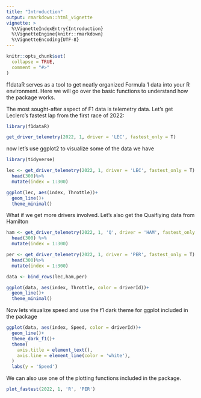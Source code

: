```yaml
---
title: "Introduction"
output: rmarkdown::html_vignette
vignette: >
  %\VignetteIndexEntry{Introduction}
  %\VignetteEngine{knitr::rmarkdown}
  %\VignetteEncoding{UTF-8}
---
```


```r
knitr::opts_chunk$set(
  collapse = TRUE,
  comment = "#>"
)
```

f1dataR serves as a tool to get neatly organized Formula 1 data into your R environment. Here we will go over the basic functions to understand how the package works.

The most sought-after aspect of F1 data is telemetry data. 
Let's get Leclerc's fastest lap from the first race of 2022:
```r
library(f1dataR)

get_driver_telemetry(2022, 1, driver = 'LEC', fastest_only = T)
```


now let's use ggplot2 to visualize some of the data we have

```r
library(tidyverse)

lec <- get_driver_telemetry(2022, 1, driver = 'LEC', fastest_only = T) %>% 
  head(300)%>% 
  mutate(index = 1:300)

ggplot(lec, aes(index, Throttle))+
  geom_line()+
  theme_minimal()
```

What if we get more drivers involved. Let's also get the Quaifiying data from Hamilton

```r
ham <- get_driver_telemetry(2022, 1, 'Q', driver = 'HAM', fastest_only = T) %>% 
  head(300) %>% 
  mutate(index = 1:300)

per <- get_driver_telemetry(2022, 1, driver = 'PER', fastest_only = T) %>% 
  head(300)%>% 
  mutate(index = 1:300)

data <- bind_rows(lec,ham,per)

ggplot(data, aes(index, Throttle, color = driverId))+
  geom_line()+
  theme_minimal()

```

Now lets visualize speed and use the f1 dark theme for ggplot included in the package

```r
ggplot(data, aes(index, Speed, color = driverId))+
  geom_line()+
  theme_dark_f1()+
  theme(
    axis.title = element_text(),
    axis.line = element_line(color = 'white'),
  )
  labs(y = 'Speed')
```


We can also use one of the plotting functions included in the package.

```r
plot_fastest(2022, 1, 'R', 'PER')
```

